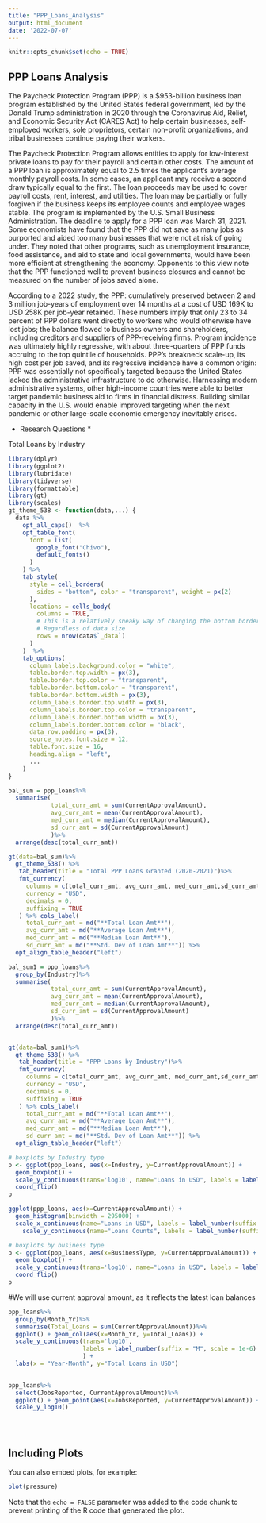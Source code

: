 ```yaml
---
title: "PPP_Loans_Analysis"
output: html_document
date: '2022-07-07'
---
```


```r
knitr::opts_chunk$set(echo = TRUE)
```

## PPP Loans Analysis

The Paycheck Protection Program (PPP) is a $953-billion business loan program established by the United States federal government, led by the Donald Trump administration in 2020 through the Coronavirus Aid, Relief, and Economic Security Act (CARES Act) to help certain businesses, self-employed workers, sole proprietors, certain non-profit organizations, and tribal businesses continue paying their workers.

The Paycheck Protection Program allows entities to apply for low-interest private loans to pay for their payroll and certain other costs. The amount of a PPP loan is approximately equal to 2.5 times the applicant's average monthly payroll costs. In some cases, an applicant may receive a second draw typically equal to the first. The loan proceeds may be used to cover payroll costs, rent, interest, and utilities. The loan may be partially or fully forgiven if the business keeps its employee counts and employee wages stable. The program is implemented by the U.S. Small Business Administration. The deadline to apply for a PPP loan was March 31, 2021.
Some economists have found that the PPP did not save as many jobs as purported and aided too many businesses that were not at risk of going under. They noted that other programs, such as unemployment insurance, food assistance, and aid to state and local governments, would have been more efficient at strengthening the economy. Opponents to this view note that the PPP functioned well to prevent business closures and cannot be measured on the number of jobs saved alone.

According to a 2022 study, the PPP: cumulatively preserved between 2 and 3 million job-years of employment over 14 months at a cost of USD 169K to USD 258K per job-year retained. These numbers imply that only 23 to 34 percent of PPP dollars went directly to workers who would otherwise have lost jobs; the balance flowed to business owners and shareholders, including creditors and suppliers of PPP-receiving firms. Program incidence was ultimately highly regressive, with about three-quarters of PPP funds accruing to the top quintile of households. PPP's breakneck scale-up, its high cost per job saved, and its regressive incidence have a common origin: PPP was essentially not specifically targeted because the United States lacked the administrative infrastructure to do otherwise. Harnessing modern administrative systems, other high-income countries were able to better target pandemic business aid to firms in financial distress. Building similar capacity in the U.S. would enable improved targeting when the next pandemic or other large-scale economic emergency inevitably arises.

* Research Questions *

Total Loans by Industry

```r
library(dplyr)
library(ggplot2)
library(lubridate)
library(tidyverse)
library(formattable)
library(gt)
library(scales)
gt_theme_538 <- function(data,...) {
  data %>%
    opt_all_caps()  %>%
    opt_table_font(
      font = list(
        google_font("Chivo"),
        default_fonts()
      )
    ) %>%
    tab_style(
      style = cell_borders(
        sides = "bottom", color = "transparent", weight = px(2)
      ),
      locations = cells_body(
        columns = TRUE,
        # This is a relatively sneaky way of changing the bottom border
        # Regardless of data size
        rows = nrow(data$`_data`)
      )
    )  %>% 
    tab_options(
      column_labels.background.color = "white",
      table.border.top.width = px(3),
      table.border.top.color = "transparent",
      table.border.bottom.color = "transparent",
      table.border.bottom.width = px(3),
      column_labels.border.top.width = px(3),
      column_labels.border.top.color = "transparent",
      column_labels.border.bottom.width = px(3),
      column_labels.border.bottom.color = "black",
      data_row.padding = px(3),
      source_notes.font.size = 12,
      table.font.size = 16,
      heading.align = "left",
      ...
    ) 
}

bal_sum = ppp_loans%>%
  summarise(
            total_curr_amt = sum(CurrentApprovalAmount),
            avg_curr_amt = mean(CurrentApprovalAmount),
            med_curr_amt = median(CurrentApprovalAmount),
            sd_curr_amt = sd(CurrentApprovalAmount)
            )%>%
  arrange(desc(total_curr_amt))

gt(data=bal_sum)%>%
  gt_theme_538() %>% 
   tab_header(title = "Total PPP Loans Granted (2020-2021)")%>%
   fmt_currency(
     columns = c(total_curr_amt, avg_curr_amt, med_curr_amt,sd_curr_amt),
     currency = "USD",
     decimals = 0,
     suffixing = TRUE
   ) %>% cols_label(
     total_curr_amt = md("**Total Loan Amt**"),
     avg_curr_amt = md("**Average Loan Amt**"),
     med_curr_amt = md("**Median Loan Amt**"),
     sd_curr_amt = md("**Std. Dev of Loan Amt**")) %>%
  opt_align_table_header("left")

```


```r
bal_sum1 = ppp_loans%>%
  group_by(Industry)%>%
  summarise(
            total_curr_amt = sum(CurrentApprovalAmount),
            avg_curr_amt = mean(CurrentApprovalAmount),
            med_curr_amt = median(CurrentApprovalAmount),
            sd_curr_amt = sd(CurrentApprovalAmount)
            )%>%
  arrange(desc(total_curr_amt))


gt(data=bal_sum1)%>%
  gt_theme_538() %>% 
   tab_header(title = "PPP Loans by Industry")%>%
   fmt_currency(
     columns = c(total_curr_amt, avg_curr_amt, med_curr_amt,sd_curr_amt),
     currency = "USD",
     decimals = 0,
     suffixing = TRUE
   ) %>% cols_label(
     total_curr_amt = md("**Total Loan Amt**"),
     avg_curr_amt = md("**Average Loan Amt**"),
     med_curr_amt = md("**Median Loan Amt**"),
     sd_curr_amt = md("**Std. Dev of Loan Amt**")) %>%
  opt_align_table_header("left")
```

```r
# boxplots by Industry type
p <- ggplot(ppp_loans, aes(x=Industry, y=CurrentApprovalAmount)) + 
  geom_boxplot() + 
  scale_y_continuous(trans='log10', name="Loans in USD", labels = label_number(suffix = " M", scale = 1e-6)) +
  coord_flip()
p
```


```r
ggplot(ppp_loans, aes(x=CurrentApprovalAmount)) + 
  geom_histogram(binwidth = 295000) + 
  scale_x_continuous(name="Loans in USD", labels = label_number(suffix = " M", scale = 1e-6)) +
    scale_y_continuous(name="Loans Counts", labels = label_number(suffix = " K", scale = 1e-3))
```

```r
# boxplots by business type
p <- ggplot(ppp_loans, aes(x=BusinessType, y=CurrentApprovalAmount)) +
  geom_boxplot() + 
  scale_y_continuous(trans='log10', name="Loans in USD", labels = label_number(suffix = " M", scale = 1e-6)) +
  coord_flip()
p
```

#We will use current approval amount, as it reflects the latest loan balances
```r
ppp_loans%>%
  group_by(Month_Yr)%>%
  summarise(Total_Loans = sum(CurrentApprovalAmount))%>%
  ggplot() + geom_col(aes(x=Month_Yr, y=Total_Loans)) + 
  scale_y_continuous(trans='log10',
                     labels = label_number(suffix = "M", scale = 1e-6)
                     ) +
  labs(x = "Year-Month", y="Total Loans in USD") 
  
```

```r
ppp_loans%>%
  select(JobsReported, CurrentApprovalAmount)%>%
  ggplot() + geom_point(aes(x=JobsReported, y=CurrentApprovalAmount)) + 
  scale_y_log10()





```

## Including Plots

You can also embed plots, for example:

```r
plot(pressure)
```

Note that the `echo = FALSE` parameter was added to the code chunk to prevent printing of the R code that generated the plot.
